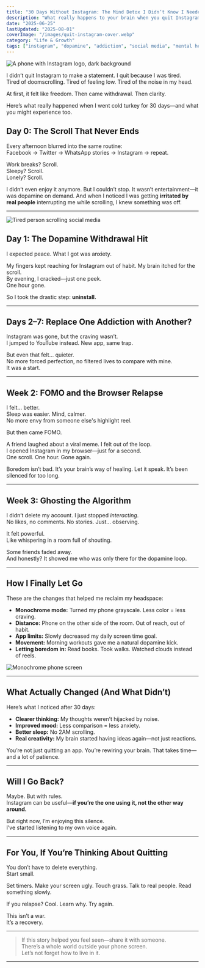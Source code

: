 ```yaml
---
title: "30 Days Without Instagram: The Mind Detox I Didn’t Know I Needed"
description: "What really happens to your brain when you quit Instagram for a month? A personal journey through dopamine withdrawal, mental resets, and real freedom."
date: "2025-06-25"
lastUpdated: "2025-08-01"
coverImage: "/images/quit-instagram-cover.webp"
category: "Life & Growth"
tags: ["instagram", "dopamine", "addiction", "social media", "mental health", "self growth", "mind detox"]
---
```




<Image
  src="/images/instagram-phone.webp"
  alt="A phone with Instagram logo, dark background"
  width={800}
  height={400}
  className="rounded-xl mx-auto my-6 shadow-lg"
/>


I didn’t quit Instagram to make a statement. I quit because I was tired.  
Tired of doomscrolling. Tired of feeling low. Tired of the noise in my head.

At first, it felt like freedom. Then came withdrawal. Then clarity.

Here’s what really happened when I went cold turkey for 30 days—and what you might experience too.

<Divider />

## Day 0: The Scroll That Never Ends

Every afternoon blurred into the same routine:  
Facebook → Twitter → WhatsApp stories → Instagram → repeat.

Work breaks? Scroll.  
Sleepy? Scroll.  
Lonely? Scroll.

I didn’t even enjoy it anymore. But I couldn’t stop. It wasn’t entertainment—it was dopamine on demand. And when I noticed I was getting **irritated by real people** interrupting me while scrolling, I knew something was off.

---

<Image
  src="/images/scroll-pattern.webp"
  alt="Tired person scrolling social media"
  width={700}
  height={340}
  className="rounded-lg mx-auto my-6 shadow"
/>

## Day 1: The Dopamine Withdrawal Hit

I expected peace. What I got was anxiety.

My fingers kept reaching for Instagram out of habit. My brain itched for the scroll.  
By evening, I cracked—just one peek.  
One hour gone.

So I took the drastic step: **uninstall.**

---

## Days 2–7: Replace One Addiction with Another?

Instagram was gone, but the craving wasn’t.  
I jumped to YouTube instead. New app, same trap.

But even that felt... quieter.  
No more forced perfection, no filtered lives to compare with mine.  
It was a start.

---

## Week 2: FOMO and the Browser Relapse

I felt... better.  
Sleep was easier. Mind, calmer.  
No more envy from someone else's highlight reel.

But then came FOMO.

A friend laughed about a viral meme. I felt out of the loop.  
I opened Instagram in my browser—just for a second.  
One scroll. One hour. Gone again.

<Quote>
Boredom isn’t bad.  
It’s your brain’s way of healing. Let it speak. It’s been silenced for too long.
</Quote>

---

## Week 3: Ghosting the Algorithm

I didn’t delete my account. I just stopped *interacting*.  
No likes, no comments. No stories. Just… observing.

It felt powerful.  
Like whispering in a room full of shouting.

Some friends faded away.  
And honestly? It showed me who was only there for the dopamine loop.

---

## How I Finally Let Go

These are the changes that helped me reclaim my headspace:

- **Monochrome mode:** Turned my phone grayscale. Less color = less craving.
- **Distance:** Phone on the other side of the room. Out of reach, out of habit.
- **App limits:** Slowly decreased my daily screen time goal.
- **Movement:** Morning workouts gave me a natural dopamine kick.
- **Letting boredom in:** Read books. Took walks. Watched clouds instead of reels.

<Image
  src="/images/monochrome-phone.webp"
  alt="Monochrome phone screen"
  width={700}
  height={340}
  className="rounded-lg mx-auto my-6"
/>

---

## What Actually Changed (And What Didn’t)

Here’s what I noticed after 30 days:

- **Clearer thinking:** My thoughts weren’t hijacked by noise.
- **Improved mood:** Less comparison = less anxiety.
- **Better sleep:** No 2AM scrolling.
- **Real creativity:** My brain started having ideas again—not just reactions.

<Quote>
You’re not just quitting an app.  
You’re rewiring your brain.  
That takes time—and a lot of patience.
</Quote>

---

## Will I Go Back?

Maybe. But with rules.  
Instagram can be useful—**if you’re the one using it, not the other way around.**

But right now, I’m enjoying this silence.  
I’ve started listening to my own voice again.

---

## For You, If You’re Thinking About Quitting

You don’t have to delete everything.  
Start small.

Set timers. Make your screen ugly. Touch grass. Talk to real people. Read something slowly.

If you relapse? Cool. Learn why. Try again.

This isn’t a war.  
It’s a recovery.

---

> If this story helped you feel seen—share it with someone.  
> There’s a whole world outside your phone screen.  
> Let’s not forget how to live in it.

---

